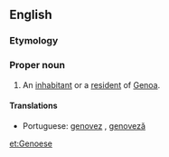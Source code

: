 ==English==

===Etymology===
{{suffix|Genoa|ese}}

===Proper noun===
{{en-proper noun}}
# An [[inhabitant]] or a [[resident]] of [[Genoa]].

====Translations====
{{trans-top|an inhabitant or a resident of Genoa}}
* Portuguese: [[genovez]] {{m}}, [[genoveză]] {{f}}
{{trans-mid}}
{{trans-bottom}}

[[et:Genoese]]